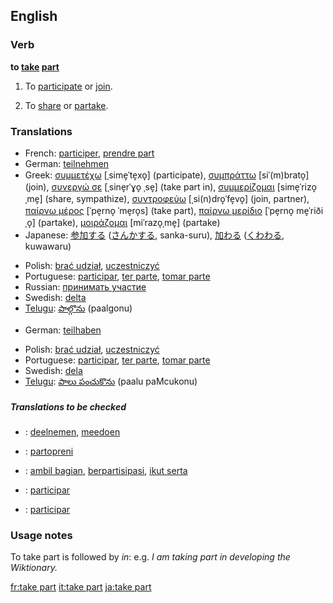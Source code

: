 ==English==

===Verb===
'''to [[take]] [[part]]'''

# {{idiom}} To [[participate]] or [[join]].
# {{idiom}} To [[share]] or [[partake]].

===Translations===
{{rfc-level|Translations at L3+ (AutoFormat would have corrected level of Translations)}}
{{trans-top|participate or join}}
*French: [[participer]], [[prendre part]]
*German: [[teilnehmen]]
*Greek: [[συμμετέχω]] [ˌsime̞ˈte̞xo̞] (participate), [[συμπράττω]] [siˈ(m)brato̞] (join), [[συνεργώ σε]] [ˌsine̞rˈɣo̞ ˌse̞] (take part in), [[συμμερίζομαι]] [sime̞ˈrizo̞ˌme̞] (share, sympathize), [[συντροφεύω]] [ˌsi(n)dro̞ˈfe̞vo̞] (join, partner), [[παίρνω μέρος]] [ˈpe̞rno̞ ˈme̞ro̞s] (take part), [[παίρνω μερίδιο]] [ˈpe̞rno̞ me̞ˈriðiˌo̞] (partake), [[μοιράζομαι]] [miˈrazo̞ˌme̞] (partake)
*Japanese: [[参加]]する ([[さんか]]する, sanka-suru), [[加わる]] ([[くわわる]], kuwawaru)
{{trans-mid}}
*Polish: [[brać udział]], [[uczestniczyć]]
*Portuguese: [[participar]], [[ter parte]], [[tomar parte]]
*Russian: [[принимать участие]]
*Swedish: [[delta]]
*[[Telugu]]: [[పాల్గొను]] (paalgonu)
{{trans-bottom}}

{{trans-top|share or partake}}
*German: [[teilhaben]]
{{trans-mid}}
*Polish: [[brać udział]], [[uczestniczyć]]
*Portuguese: [[participar]], [[ter parte]], [[tomar parte]]
*Swedish: [[dela]]
*[[Telugu]]: [[పాలు పంచుకొను]] (paalu paMcukonu)
{{trans-bottom}}

=====Translations to be checked=====
{{checktrans}}

*{{ttbc|Dutch}}: [[deelnemen]], [[meedoen]]
*{{ttbc|Esperanto}}: [[partopreni]]
*{{ttbc|Indonesian}}: [[ambil bagian]], [[partisipasi|berpartisipasi]], [[ikut serta]]
*{{ttbc|Interlingua}}: [[participar]]
*{{ttbc|Spanish}}: [[participar]]

===Usage notes===
To take part is followed by ''in'': e.g. ''I am taking part in developing the Wiktionary.''

[[fr:take part]]
[[it:take part]]
[[ja:take part]]